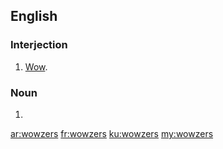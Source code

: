 ==English==

===Interjection===
{{en-interj}}

# {{label|en|slang}} [[wow|Wow]].

===Noun===
{{head|en|noun plural form}}

# {{plural of|wowzer|lang=en}}

[[ar:wowzers]]
[[fr:wowzers]]
[[ku:wowzers]]
[[my:wowzers]]